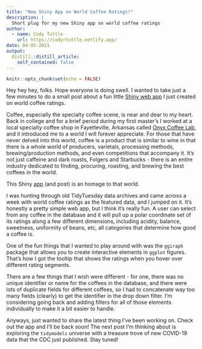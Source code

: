 ```yaml
---
title: "New Shiny App on World Coffee Ratings!"
description: |
  Short plug for my new Shiny app on world coffee ratings
author:
  - name: Cody Tuttle
    url: https://codyrtuttle.netlify.app/
date: 04-05-2021
output:
  distill::distill_article:
    self_contained: false
---
```



```r
knitr::opts_chunk$set(echo = FALSE)
```

Hey hey hey, folks. Hope everyone is doing swell. I wanted to take just a few minutes to do a small post about a fun little [Shiny web app](https://crtut13.shinyapps.io/coffee_ratings/) I just created on world coffee ratings. 

Coffee, especially the specialty coffee scene, is near and dear to my heart. Back in college and for a brief period during my first master's I worked at a local specialty coffee shop in Fayetteville, Arkansas called [Onyx Coffee Lab](https://onyxcoffeelab.com/), and it introduced me to a world I will forever appreciate. For those that have never delved into this world, coffee is a product that is similar to wine in that there is a whole world of producers, varietals, processing methods, brewing/production methods, and even competitions that accompany it. It's not just caffeine and dark roasts, Folgers and Starbucks - there is an entire industry dedicated to finding, procuring, roasting, and brewing the best coffees in the world. 

This Shiny [app](https://crtut13.shinyapps.io/coffee_ratings/) (and post) is an homage to that world. 

I was hunting through old TidyTuesday data archives and came across a week with world coffee ratings as the featured data, and I jumped on it. It's honestly a pretty simple web app, but I think it's really fun. A user can select from any coffee in the database and it will pull up a polar coordinate set of its ratings along a few different dimensions, including acidity, balance, sweetness, uniformity of beans, etc, all categories that determine how good a coffee is. 

One of the fun things that I wanted to play around with was the `ggiraph` package that allows you to create interactive elements in `ggplot` figures. That's how I got the tooltip that shows the ratings when you hover over different rating segments. 

There are a few things that I wish were different - for one, there was no unique identifier or name for the coffees in the database, and there were lots of duplicate fields for different coffees, so I had to concatenate way too many fields (clearly) to get the identifier in the drop down filter. I'm considering going back and adding filters for all of those elements individually to make it a bit easier to handle. 

Anyways, just wanted to share the latest thing I've been working on. Check out the app and I'll be back soon! The next post I'm thinking about is exploring the `tidymodels` universe with a treasure trove of new COVID-19 data that the CDC just published. Stay tuned!


